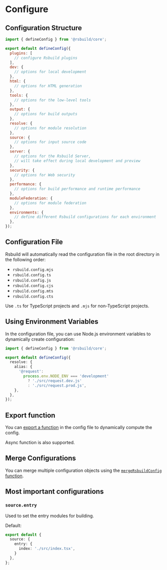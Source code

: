 # Configure

## Configuration Structure

```js title="rsbuild.config.ts"
import { defineConfig } from '@rsbuild/core';

export default defineConfig({
  plugins: [
    // configure Rsbuild plugins
  ],
  dev: {
    // options for local development
  },
  html: {
    // options for HTML generation
  },
  tools: {
    // options for the low-level tools
  },
  output: {
    // options for build outputs
  },
  resolve: {
    // options for module resolution
  },
  source: {
    // options for input source code
  },
  server: {
    // options for the Rsbuild Server,
    // will take effect during local development and preview
  },
  security: {
    // options for Web security
  },
  performance: {
    // options for build performance and runtime performance
  },
  moduleFederation: {
    // options for module federation
  },
  environments: {
    // define different Rsbuild configurations for each environment
  },
});
```


## Configuration File

Rsbuild will automatically read the configuration file in the root directory in the following order:
- `rsbuild.config.mjs`
- `rsbuild.config.ts`
- `rsbuild.config.js`
- `rsbuild.config.cjs`
- `rsbuild.config.mts`
- `rsbuild.config.cts`

Use `.ts` for TypeScript projects and `.mjs` for non-TypeScript projects.


## Using Environment Variables

In the configuration file, you can use Node.js environment variables to dynamically create configuration:

```ts
import { defineConfig } from '@rsbuild/core';

export default defineConfig({
  resolve: {
    alias: {
      '@request':
        process.env.NODE_ENV === 'development'
          ? './src/request.dev.js'
          : './src/request.prod.js',
    },
  },
});
```


## Export function

You can [export a function](https://rsbuild.dev/guide/basic/configure-rsbuild#export-function) in the config file to dynamically compute the config.

Async function is also supported.


## Merge Configurations

You can merge multiple configuration objects using the [`mergeRsbuildConfig` function](https://rsbuild.dev/guide/basic/configure-rsbuild#merge-configurations).


## Most important configurations

### `source.entry`

Used to set the entry modules for building.

Default:

```ts
export default {
  source: {
    entry: {
      index: './src/index.tsx',
    }
  },
};
```
